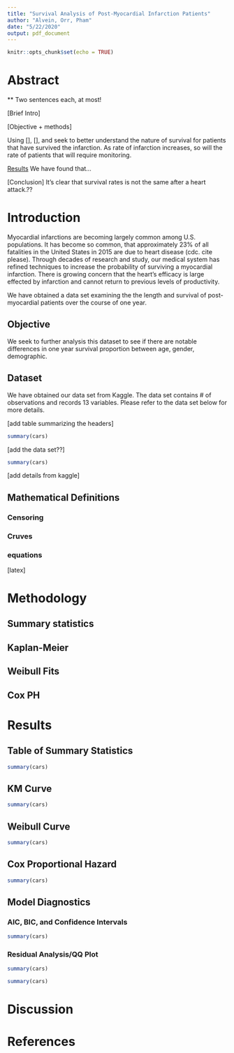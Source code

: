 ```yaml
---
title: "Survival Analysis of Post-Myocardial Infarction Patients"
author: "Alvein, Orr, Pham"
date: "5/22/2020"
output: pdf_document
---
```


```r
knitr::opts_chunk$set(echo = TRUE)
```
# Abstract
** Two sentences each, at most!

[Brief Intro]

[Objective + methods]

Using [], [], and seek to better understand the nature of survival for patients that have survived the infarction. As rate of infarction increases, so will the rate of patients that will require monitoring.

[Results]
We have found that...

[Conclusion]
It's clear that survival rates is not the same after a heart attack.??


# Introduction

Myocardial infarctions are becoming largely common among U.S. populations. It has become so common, that approximately 23% of all fatalities in the United States in 2015 are due to heart disease (cdc. cite please). Through decades of research and study, our medical system has refined techniques to increase the probability of surviving a myocardial infarction. There is growing concern that the heart's efficacy is large effected by infarction and cannot return to previous levels of productivity. 

We have obtained a data set examining the the length and survival of post-myocardial patients over the course of one year.

## Objective
We seek to further analysis this dataset to see if there are notable differences in one year survival proportion between age, gender, demographic. 

## Dataset
We have obtained our data set from Kaggle. The data set contains # of observations and records 13 variables. Please refer to the data set below for more details.

[add table summarizing the headers]

```r
summary(cars)
```

[add the data set??]

```r
summary(cars)
```

[add details from kaggle]

## Mathematical Definitions
### Censoring
### Cruves
### equations

[latex]

# Methodology
## Summary statistics
## Kaplan-Meier
## Weibull Fits
## Cox PH

# Results
## Table of Summary Statistics

```r
summary(cars)
```

## KM Curve

```r
summary(cars)
```

## Weibull Curve

```r
summary(cars)
```

## Cox Proportional Hazard

```r
summary(cars)
```

## Model Diagnostics
### AIC, BIC, and Confidence Intervals

```r
summary(cars)
```

### Residual Analysis/QQ Plot

```r
summary(cars)
```

```r
summary(cars)
```

# Discussion

# References